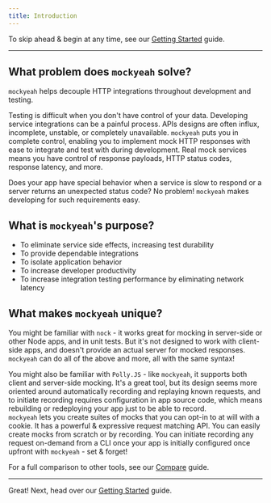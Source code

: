 ```yaml
---
title: Introduction
---
```


To skip ahead & begin at any time, see our [Getting Started](Getting-Started) guide.

---

## What problem does `mockyeah` solve?

`mockyeah` helps decouple HTTP integrations throughout development and testing.

Testing is difficult when you don't have control of your data. Developing service integrations can be a painful process. APIs designs are often influx, incomplete, unstable, or completely unavailable.
`mockyeah` puts you in complete control, enabling you to implement mock HTTP responses with ease to integrate and test with during development. Real mock services means you have control of response payloads, HTTP status codes, response latency, and more.

Does your app have special behavior when a service is slow to respond or a server returns an unexpected status code? No problem! `mockyeah` makes developing for such requirements easy.

## What is `mockyeah`'s purpose?

- To eliminate service side effects, increasing test durability
- To provide dependable integrations
- To isolate application behavior
- To increase developer productivity
- To increase integration testing performance by eliminating network latency

## What makes `mockyeah` unique?

You might be familiar with `nock` - it works great for mocking in
server-side or other Node apps, and in unit tests.
But it's not designed to work with client-side apps, and doesn't
provide an actual server for mocked responses.
`mockyeah` can do all of the above and more, all with the same syntax!

You might also be familiar with `Polly.JS` - like `mockyeah`, it supports both client and server-side mocking.
It's a great tool, but its design seems more oriented around
automatically recording and replaying known requests,
and to initiate recording requires configuration in app source code,
which means rebuilding or redeploying your app just to be able to record.\
`mockyeah` lets you create suites of mocks that you can
opt-in to at will with a cookie. It has a powerful & expressive
request matching API. You can easily create mocks
from scratch or by recording. You can initiate recording
any request on-demand from a CLI once your app is initially
configured once upfront with `mockyeah` - set & forget!

For a full comparison to other tools, see our [Compare](Compare) guide.

---

Great! Next, head over our [Getting Started](Getting-Started) guide.
